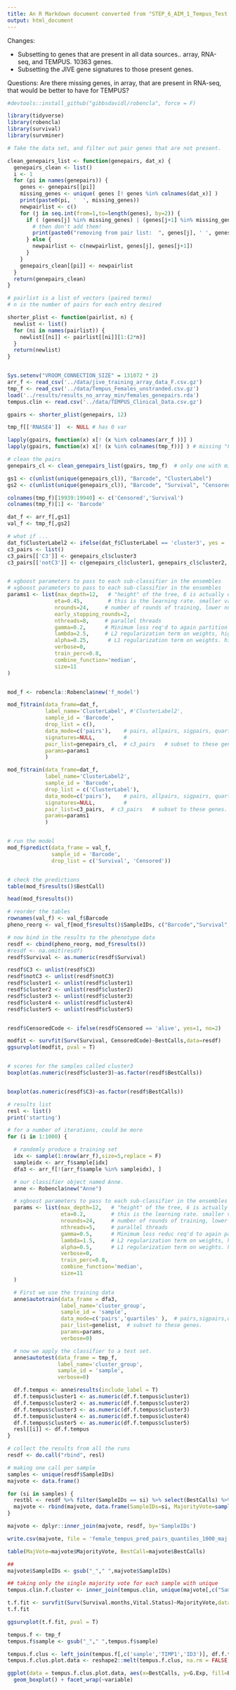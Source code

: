 ```yaml
---
title: An R Markdown document converted from "STEP_6_AIM_1_Tempus_Test.ipynb"
output: html_document
---
```


Changes:

* Subsetting to genes that are present in all data sources.. array, RNA-seq, and TEMPUS. 10363 genes.
* Subsetting the JIVE gene signatures to those present genes.

Questions: Are there missing genes, in array, that are present in RNA-seq, that would be better to have for TEMPUS?



```r
#devtools::install_github("gibbsdavidl/robencla", force = F)
```

```r
library(tidyverse)
library(robencla)
library(survival)
library(survminer)
```


```r

# Take the data set, and filter out pair genes that are not present.

clean_genepairs_list <- function(genepairs, dat_x) {
  genepairs_clean <- list()
  i <- 1
  for (pi in names(genepairs)) {
    genes <- genepairs[[pi]]
    missing_genes <- unique( genes [! genes %in% colnames(dat_x)] )
    print(paste0(pi, '  ', missing_genes))
    newpairlist <- c()
    for (j in seq.int(from=1,to=length(genes), by=2)) {
      if ( (genes[j] %in% missing_genes) | (genes[j+1] %in% missing_genes) ) {
        # then don't add them!
        print(paste0("removing from pair list:  ", genes[j], ' ', genes[j+1]))
      } else {
        newpairlist <- c(newpairlist, genes[j], genes[j+1])
      }
    }
    genepairs_clean[[pi]] <- newpairlist
  }
  return(genepairs_clean)
}

# pairlist is a list of vectors (paired terms)
# n is the number of pairs for each entry desired

shorter_plist <- function(pairlist, n) {
  newlist <- list()
  for (ni in names(pairlist)) {
    newlist[[ni]] <- pairlist[[ni]][1:(2*n)]
  }
  return(newlist)  
}



```


```r
Sys.setenv("VROOM_CONNECTION_SIZE" = 131072 * 2)
arr_f <- read_csv('../data/jive_training_array_data_F.csv.gz')
tmp_f <- read_csv('../data/Tempus_Females_unstranded.csv.gz')
load('../results/results_no_array_min/females_genepairs.rda')
tempus.clin <- read.csv('../data/TEMPUS_Clinical_Data.csv.gz')
```

```r

gpairs <- shorter_plist(genepairs, 12)

tmp_f[['RNASE4']]  <- NULL # has 0 var

lapply(gpairs, function(x) x[! (x %in% colnames(arr_f ))] )
lapply(gpairs, function(x) x[! (x %in% colnames(tmp_f))] ) # missing "FABP5"  "CD24"   "LGALS3"

# clean the pairs
genepairs_cl <- clean_genepairs_list(gpairs, tmp_f)  # only one with missing genes

gs1 <- c(unlist(unique(genepairs_cl)), "Barcode", "ClusterLabel")
gs2 <- c(unlist(unique(genepairs_cl)), "Barcode", "Survival", "Censored")

colnames(tmp_f)[19939:19940] <- c('Censored','Survival')
colnames(tmp_f)[1] <- 'Barcode'

dat_f <- arr_f[,gs1]
val_f <- tmp_f[,gs2]

# what if ...
dat_f$ClusterLabel2 <- ifelse(dat_f$ClusterLabel == 'cluster3', yes = 'C3', no='notC3')
c3_pairs <- list()
c3_pairs[['C3']] <- genepairs_cl$cluster3
c3_pairs[['notC3']] <- c(genepairs_cl$cluster1, genepairs_cl$cluster2, genepairs_cl$cluster4, genepairs_cl$cluster5)


# xgboost parameters to pass to each sub-classifier in the ensembles
# xgboost parameters to pass to each sub-classifier in the ensembles
params1 <- list(max_depth=12,   # "height" of the tree, 6 is actually default. I think about 12 seems better.  (xgboost parameter)
               eta=0.45,        # this is the learning rate. smaller values slow it down, more  conservative   (xgboost parameter)
               nrounds=24,     # number of rounds of training, lower numbers less overfitting (potentially)  (xgboost parameter)
               early_stopping_rounds=2,
               nthreads=8,     # parallel threads
               gamma=0.2,      # Minimum loss req'd to again partition a leaf node. higher number ~ more conservative (xgboost)
               lambda=2.5,     # L2 regularization term on weights, higher number ~ more conservative (xgboost parameter)
               alpha=0.25,      # L1 regularization term on weights. higher number ~ more conservative (xgboost parameter)
               verbose=0,
               train_perc=0.8,
               combine_function='median',
               size=11
)


mod_f <- robencla::Robencla$new('f_model')

mod_f$train(data_frame=dat_f,
            label_name='ClusterLabel', #'ClusterLabel2',
            sample_id = 'Barcode',
            drop_list = c(),
            data_mode=c('pairs'),    # pairs, allpairs, sigpairs, quartiles, tertiles, binarize, ranks, original #
            signatures=NULL,         # 
            pair_list=genepairs_cl,  # c3_pairs   # subset to these genes.
            params=params1
            )

mod_f$train(data_frame=dat_f,
            label_name='ClusterLabel2',
            sample_id = 'Barcode',
            drop_list = c('ClusterLabel'),
            data_mode=c('pairs'),    # pairs, allpairs, sigpairs, quartiles, tertiles, binarize, ranks, original #
            signatures=NULL,         # 
            pair_list=c3_pairs,  # c3_pairs   # subset to these genes.
            params=params1
            )


# run the model
mod_f$predict(data_frame = val_f, 
              sample_id = 'Barcode',
              drop_list = c('Survival', 'Censored'))


# check the predictions
table(mod_f$results()$BestCall)

head(mod_f$results())

# reorder the tables
rownames(val_f) <- val_f$Barcode
pheno_reorg <- val_f[mod_f$results()$SampleIDs, c("Barcode","Survival","Censored")]

# now bind in the results to the phenotype data
resdf <- cbind(pheno_reorg, mod_f$results())
#resdf <- na.omit(resdf)
resdf$Survival <- as.numeric(resdf$Survival)

resdf$C3 <- unlist(resdf$C3)
resdf$notC3 <- unlist(resdf$notC3)
resdf$cluster1 <- unlist(resdf$cluster1)
resdf$cluster2 <- unlist(resdf$cluster2)
resdf$cluster3 <- unlist(resdf$cluster3)
resdf$cluster4 <- unlist(resdf$cluster4)
resdf$cluster5 <- unlist(resdf$cluster5)


resdf$CensoredCode <- ifelse(resdf$Censored == 'alive', yes=1, no=2)

modfit <- survfit(Surv(Survival, CensoredCode)~BestCalls,data=resdf)
ggsurvplot(modfit, pval = T)


# scores for the samples called cluster3
boxplot(as.numeric(resdf$cluster3)~as.factor(resdf$BestCalls))


boxplot(as.numeric(resdf$C3)~as.factor(resdf$BestCalls))

```




```r

# results list
resl <- list()
print('starting')

# for a number of iterations, could be more
for (i in 1:1000) {

  # randomly produce a training set
  idx <- sample(1:nrow(arr_f),size=5,replace = F)
  sampleidx <- arr_f$sample[idx]
  dfa3 <- arr_f[!(arr_f$sample %in% sampleidx), ]

  # our classifier object named Anne.
  anne <- Robencla$new("Anne")

  # xgboost parameters to pass to each sub-classifier in the ensembles
  params <- list(max_depth=12,   # "height" of the tree, 6 is actually default. I think about 12 seems better.  (xgboost parameter)
                 eta=0.2,        # this is the learning rate. smaller values slow it down, more conservative   (xgboost parameter)
                 nrounds=24,     # number of rounds of training, lower numbers less overfitting (potentially)  (xgboost parameter)
                 nthreads=5,     # parallel threads
                 gamma=0.5,      # Minimum loss reduc req'd to again partition a leaf node. higher number ~ more conservative (xgboost parameter)
                 lambda=1.5,     # L2 regularization term on weights, higher number ~ more conservative (xgboost parameter)
                 alpha=0.5,      # L1 regularization term on weights. higher number ~ more conservative (xgboost parameter)
                 verbose=0,
                 train_perc=0.8,
                 combine_function='median',
                 size=11
  )

  # First we use the training data
  anne$autotrain(data_frame = dfa3,
                 label_name='cluster_group',
                 sample_id = 'sample',
                 data_mode=c('pairs','quartiles' ),  # pairs,sigpairs,quartiles,tertiles,binary,ranks,original #
                 pair_list=genelist,  # subset to these genes.
                 params=params,
                 verbose=0)

  # now we apply the classifier to a test set.
  anne$autotest(data_frame = tmp_f,
                label_name='cluster_group',
                sample_id = 'sample',
                verbose=0)

  df.f.tempus <- anne$results(include_label = T)
  df.f.tempus$cluster1 <- as.numeric(df.f.tempus$cluster1)
  df.f.tempus$cluster2 <- as.numeric(df.f.tempus$cluster2)
  df.f.tempus$cluster3 <- as.numeric(df.f.tempus$cluster3)
  df.f.tempus$cluster4 <- as.numeric(df.f.tempus$cluster4)
  df.f.tempus$cluster5 <- as.numeric(df.f.tempus$cluster5)
  resl[[i]] <- df.f.tempus
}

```


```r
# collect the results from all the runs
resdf <- do.call("rbind", resl)

# making one call per sample
samples <- unique(resdf$SampleIDs)
majvote <- data.frame()

for (si in samples) {
  restbl <- resdf %>% filter(SampleIDs == si) %>% select(BestCalls) %>% table()
  majvote <- rbind(majvote, data.frame(SampleIDs=si, MajorityVote=sample(names(restbl)[max(restbl) == restbl], size=1)))
}

majvote <- dplyr::inner_join(majvote, resdf, by='SampleIDs')

write.csv(majvote, file = 'female_tempus_pred_pairs_quantiles_1000_maj.csv')

table(MajVote=majvote$MajorityVote, BestCall=majvote$BestCalls)
```


```r
##
majvote$SampleIDs <- gsub("_"," ",majvote$SampleIDs)

## taking only the single majority vote for each sample with unique
tempus.clin.f.cluster <- inner_join(tempus.clin, unique(majvote[,c("SampleIDs","MajorityVote")]), by=c("Study.ID" = "SampleIDs"))
```


```r
t.f.fit <- survfit(Surv(Survival.months,Vital.Status)~MajorityVote,data=tempus.clin.f.cluster)
t.f.fit
```

```r
ggsurvplot(t.f.fit, pval = T)
```

```r
tempus.f <- tmp_f
tempus.f$sample <- gsub("_"," ",tempus.f$sample)

tempus.f.clus <- left_join(tempus.f[,c('sample','TIMP1','ID3')], df.f.tempus[,c("SampleIDs","BestCalls")], by = c("sample" = "SampleIDs"))  
tempus.f.clus.plot.data <- reshape2::melt(tempus.f.clus, na.rm = FALSE, value.name = "G.Exp", id = c('sample','BestCalls'))
```

```r
ggplot(data = tempus.f.clus.plot.data, aes(x=BestCalls, y=G.Exp, fill=BestCalls)) +
  geom_boxplot() + facet_wrap(~variable)
```

